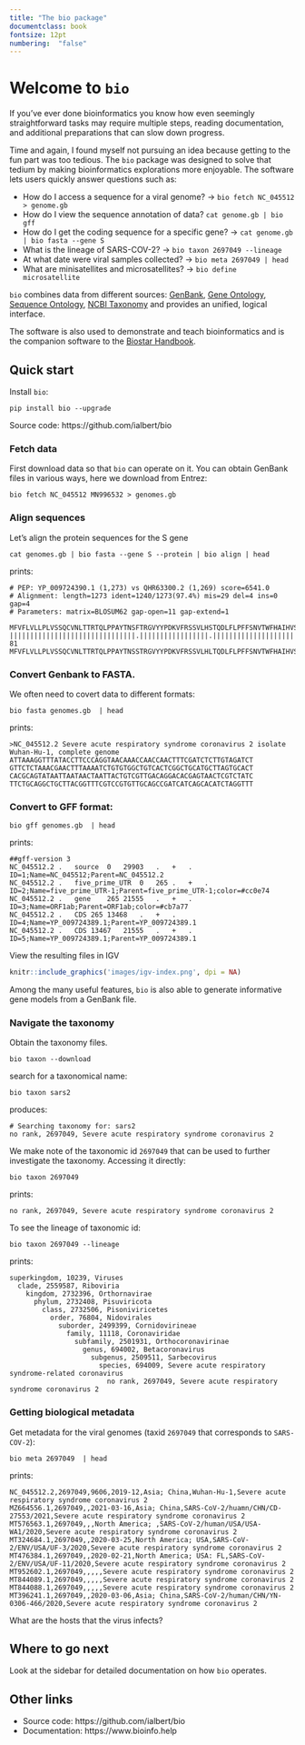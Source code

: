 ```yaml
---
title: "The bio package"
documentclass: book
fontsize: 12pt
numbering:  "false"
---
```

# Welcome to `bio`

If you've ever done bioinformatics you know how even seemingly straightforward tasks may require multiple steps, reading documentation, and additional preparations that can slow down progress.

Time and again, I found myself not pursuing an idea because getting to the fun part was too tedious. The `bio` package was designed  to solve that tedium by making bioinformatics explorations more enjoyable. The software lets users quickly answer questions such as:
 
- How do I access a sequence for a viral genome? -> `bio fetch NC_045512 > genome.gb`
- How do I view the sequence annotation of data? `cat genome.gb | bio gff `
- How do I get the coding sequence for a specific gene? -> `cat genome.gb | bio fasta --gene S`
- What is the lineage of SARS-COV-2? -> `bio taxon 2697049 --lineage`
- At what date were viral samples collected? -> `bio meta 2697049 | head`
- What are minisatellites and  microsatellites? -> `bio define microsatellite`

`bio` combines data from different sources: [GenBank][genbank], [Gene Ontology][go], [Sequence Ontology][so],
[NCBI Taxonomy][taxonomy] and provides an unified, logical interface.

The software is also used to demonstrate and teach bioinformatics and is the companion software to the [Biostar Handbook][handbook].
 
[biopython]: https://biopython.org/
[emboss]: http://emboss.sourceforge.net/
[simplesam]: https://github.com/mdshw5/simplesam 
[handbook]: https://www.biostarhandbook.com/
[genbank]: https://www.ncbi.nlm.nih.gov/genbank/
[sra]: https://www.ncbi.nlm.nih.gov/sra
[taxonomy]: https://www.ncbi.nlm.nih.gov/taxonomy
[so]: http://www.sequenceontology.org/
[go]: http://geneontology.org/


[usage]: https://github.com/ialbert/bio/blob/master/test/bio_examples.sh

## Quick start

Install `bio`:

    pip install bio --upgrade

Source code: https://github.com/ialbert/bio

### Fetch data

First download data so that `bio` can operate on it. You can obtain GenBank files in various ways, here we download from Entrez:

    bio fetch NC_045512 MN996532 > genomes.gb

### Align sequences

Let's align the protein sequences for the S gene

	cat genomes.gb | bio fasta --gene S --protein | bio align | head

prints:

	# PEP: YP_009724390.1 (1,273) vs QHR63300.2 (1,269) score=6541.0
	# Alignment: length=1273 ident=1240/1273(97.4%) mis=29 del=4 ins=0 gap=4
	# Parameters: matrix=BLOSUM62 gap-open=11 gap-extend=1

	MFVFLVLLPLVSSQCVNLTTRTQLPPAYTNSFTRGVYYPDKVFRSSVLHSTQDLFLPFFSNVTWFHAIHVSGTNGTKRFDN
	|||||||||||||||||||||||||||||||.|||||||||||||||||.|||||||||||||||||||||||||.||||| 81
	MFVFLVLLPLVSSQCVNLTTRTQLPPAYTNSSTRGVYYPDKVFRSSVLHLTQDLFLPFFSNVTWFHAIHVSGTNGIKRFDN


### Convert Genbank to FASTA.

We often need to covert data to different formats:

    bio fasta genomes.gb  | head

prints:

    >NC_045512.2 Severe acute respiratory syndrome coronavirus 2 isolate Wuhan-Hu-1, complete genome
    ATTAAAGGTTTATACCTTCCCAGGTAACAAACCAACCAACTTTCGATCTCTTGTAGATCT
    GTTCTCTAAACGAACTTTAAAATCTGTGTGGCTGTCACTCGGCTGCATGCTTAGTGCACT
    CACGCAGTATAATTAATAACTAATTACTGTCGTTGACAGGACACGAGTAACTCGTCTATC
    TTCTGCAGGCTGCTTACGGTTTCGTCCGTGTTGCAGCCGATCATCAGCACATCTAGGTTT

### Convert to GFF format:

    bio gff genomes.gb  | head

prints:

    ##gff-version 3
    NC_045512.2	.	source	0	29903	.	+	.	ID=1;Name=NC_045512;Parent=NC_045512.2
    NC_045512.2	.	five_prime_UTR	0	265	.	+	.	ID=2;Name=five_prime_UTR-1;Parent=five_prime_UTR-1;color=#cc0e74
    NC_045512.2	.	gene	265	21555	.	+	.	ID=3;Name=ORF1ab;Parent=ORF1ab;color=#cb7a77
    NC_045512.2	.	CDS	265	13468	.	+	.	ID=4;Name=YP_009724389.1;Parent=YP_009724389.1
    NC_045512.2	.	CDS	13467	21555	.	+	.	ID=5;Name=YP_009724389.1;Parent=YP_009724389.1

View the resulting files in IGV

```r
knitr::include_graphics('images/igv-index.png', dpi = NA)
```

Among the many useful features, `bio` is also able to generate informative gene models from a  GenBank file.

### Navigate the taxonomy

Obtain the taxonomy files.

	bio taxon --download

search for a taxonomical name:

	bio taxon sars2

produces:

	# Searching taxonomy for: sars2
	no rank, 2697049, Severe acute respiratory syndrome coronavirus 2

We make note of the taxonomic id `2697049` that can be used to further investigate the taxonomy. Accessing it directly:

	bio taxon 2697049

prints:

	no rank, 2697049, Severe acute respiratory syndrome coronavirus 2

To see the lineage of taxonomic id:

    bio taxon 2697049 --lineage

prints:

    superkingdom, 10239, Viruses
      clade, 2559587, Riboviria
        kingdom, 2732396, Orthornavirae
          phylum, 2732408, Pisuviricota
            class, 2732506, Pisoniviricetes
              order, 76804, Nidovirales
                suborder, 2499399, Cornidovirineae
                  family, 11118, Coronaviridae
                    subfamily, 2501931, Orthocoronavirinae
                      genus, 694002, Betacoronavirus
                        subgenus, 2509511, Sarbecovirus
                          species, 694009, Severe acute respiratory syndrome-related coronavirus
                            no rank, 2697049, Severe acute respiratory syndrome coronavirus 2

### Getting biological metadata

Get metadata for the viral genomes (taxid `2697049` that corresponds to `SARS-COV-2`):

    bio meta 2697049  | head

prints:

	NC_045512.2,2697049,9606,2019-12,Asia; China,Wuhan-Hu-1,Severe acute respiratory syndrome coronavirus 2
	MZ664556.1,2697049,,2021-03-16,Asia; China,SARS-CoV-2/huamn/CHN/CD-27553/2021,Severe acute respiratory syndrome coronavirus 2
	MT576563.1,2697049,,,North America; ,SARS-CoV-2/human/USA/USA-WA1/2020,Severe acute respiratory syndrome coronavirus 2
	MT324684.1,2697049,,2020-03-25,North America; USA,SARS-CoV-2/ENV/USA/UF-3/2020,Severe acute respiratory syndrome coronavirus 2
	MT476384.1,2697049,,2020-02-21,North America; USA: FL,SARS-CoV-2/ENV/USA/UF-11/2020,Severe acute respiratory syndrome coronavirus 2
	MT952602.1,2697049,,,,,Severe acute respiratory syndrome coronavirus 2
	MT844089.1,2697049,,,,,Severe acute respiratory syndrome coronavirus 2
	MT844088.1,2697049,,,,,Severe acute respiratory syndrome coronavirus 2
	MT396241.1,2697049,,2020-03-06,Asia; China,SARS-CoV-2/human/CHN/YN-0306-466/2020,Severe acute respiratory syndrome coronavirus 2

What are the hosts that the virus infects?


## Where to go next

Look at the sidebar for detailed documentation on how `bio` operates.

## Other links

* Source code: https://github.com/ialbert/bio
* Documentation: https://www.bioinfo.help
